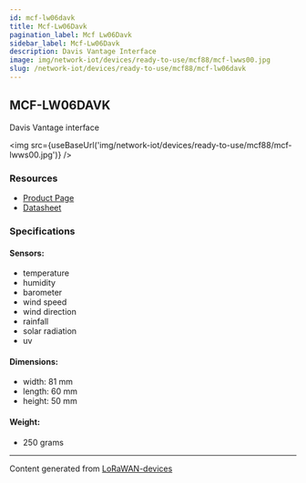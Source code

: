 ```yaml
---
id: mcf-lw06davk
title: Mcf-Lw06Davk
pagination_label: Mcf Lw06Davk
sidebar_label: Mcf-Lw06Davk
description: Davis Vantage Interface
image: img/network-iot/devices/ready-to-use/mcf88/mcf-lwws00.jpg
slug: /network-iot/devices/ready-to-use/mcf88/mcf-lw06davk
---
```



<LegacyContentBanner />

## MCF-LW06DAVK

Davis Vantage interface

<img src={useBaseUrl('img/network-iot/devices/ready-to-use/mcf88/mcf-lwws00.jpg')} />

### Resources

- [Product Page](https://www.mcf88.it/prodotto/mcf-lw06davk/)
- [Datasheet](https://www.mcf88.it/wp-content/uploads/2020/07/MCF-LWWS06DAVK_DAVKP.pdf)

### Specifications

#### Sensors:

- temperature
- humidity
- barometer
- wind speed
- wind direction
- rainfall
- solar radiation
- uv

#### Dimensions:

- width: 81 mm
- length: 60 mm
- height: 50 mm

#### Weight:

- 250 grams

---

Content generated from [LoRaWAN-devices](https://github.com/TheThingsNetwork/lorawan-devices)
